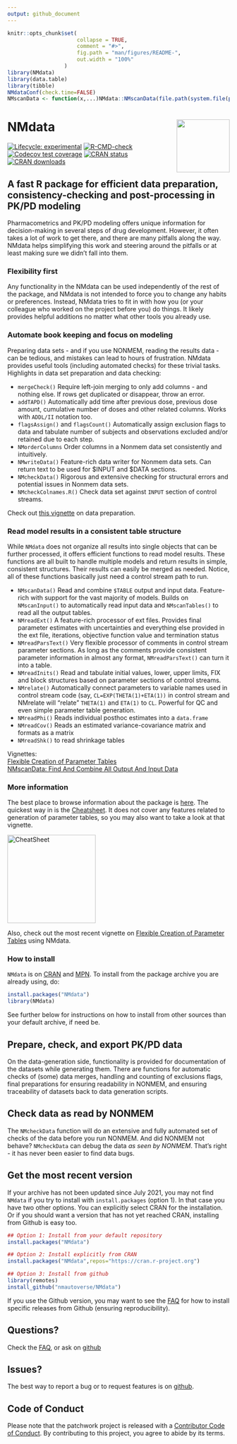 ```yaml
---
output: github_document
---
```


<!-- README.md is generated from README.Rmd. Please edit that file -->

```r
knitr::opts_chunk$set(
                      collapse = TRUE,
                      comment = "#>",
                      fig.path = "man/figures/README-",
                      out.width = "100%"
                  )
library(NMdata)
library(data.table)
library(tibble)
NMdataConf(check.time=FALSE)
NMscanData <- function(x,...)NMdata::NMscanData(file.path(system.file(paste0("examples/nonmem/",x), package="NMdata")),...)

```

# NMdata<a href='https://nmautoverse.github.io/NMdata/'><img src='man/figures/logo.png' align="right" height="120" /></a>

<!-- badges: start -->
[![Lifecycle: experimental](https://img.shields.io/badge/lifecycle-experimental-orange.svg)](https://lifecycle.r-lib.org/articles/stages.html)
[![R-CMD-check](https://github.com/nmautoverse/NMdata/workflows/R-CMD-check/badge.svg)](https://github.com/nmautoverse/NMdata/actions)
[![Codecov test coverage](https://codecov.io/gh/NMautoverse/NMdata/branch/master/graph/badge.svg)](https://app.codecov.io/gh/nmautoverse/NMdata?branch=master)
[![CRAN status](https://www.r-pkg.org/badges/version/NMdata)](https://CRAN.R-project.org/package=NMdata)
[![CRAN downloads](https://cranlogs.r-pkg.org/badges/NMdata)](https://cran.r-project.org/package=NMdata)
<!-- badges: end -->

##  A fast R package for efficient data preparation, consistency-checking and post-processing in PK/PD modeling
Pharmacometrics and PK/PD modeling offers unique information for
decision-making in several steps of drug development. However, it
often takes a lot of work to get there, and there are many pitfalls
along the way. NMdata helps simplifying this work and steering around
the pitfalls or at least making sure we didn't fall into them.

### Flexibility first
Any functionality in the NMdata can be used independently of the rest
of the package, and NMdata is not intended to force you to change any
habits or preferences. Instead, NMdata tries to fit in with how you
(or your colleague who worked on the project before you) do things. It
likely provides helpful additions no matter what other tools you
already use.


### Automate book keeping and focus on modeling
Preparing data sets - and if you use NONMEM, reading the results
data - can be tedious, and mistakes can lead to hours of
frustration. NMdata provides useful tools (including automated checks)
for these trivial tasks. Highlights in data set preparation and data checking:

* `mergeCheck()` Require left-join merging to only add columns - and
  nothing else. If rows get duplicated or disappear, throw an error.   
* `addTAPD()` Automatically add time after previous dose, previous
  dose amount, cumulative number of doses and other related
  columns. Works with `ADDL/II` notation too.  
* `flagsAssign()` and `flagsCount()` Automatically assign exclusion flags to data and tabulate number of subjects and observations excluded and/or retained due to each step.  
* `NMorderColumns` Order columns in a Nonmem data set consistently and intuitively.  
* `NMwriteData()` Feature-rich data writer for Nonmem data sets. Can return text to be used for $INPUT and $DATA sections.  
* `NMcheckData()` Rigorous and extensive checking for structural errors and potential issues in Nonmem data sets.  
* `NMcheckColnames.R()` Check data set against `INPUT` section of control streams.

Check out [this
vignette](https://nmautoverse.github.io/NMdata/articles/DataPrepare.html)
on data preparation. 

### Read model results in a consistent table structure
While `NMdata` does not organize all results into single objects that can be further processed, it offers efficient functions to read model results. These functions are all built to handle multiple models and return results in simple, consistent structures. Their results can easily be merged as needed. Notice, all of these functions basically just need a control stream path to run.

* `NMscanData()` Read and combine `$TABLE` output and input
  data. Feature-rich with support for the vast majority of models. Builds on `NMscanInput()` to automatically read input data and `NMscanTables()` to read all the output tables.  
* `NMreadExt()` A feature-rich processor of ext files. Provides final parameter estimates with uncertainties and everything else provided in the ext file, iterations, objective function value and termination status  
* `NMreadParsText()` Very flexible processor of comments in control stream parameter sections. As long as the comments provide consistent parameter information in almost any format, `NMreadParsText()` can turn it into a table.  
* `NMreadInits()` Read and tabulate initial values, lower, upper limits, FIX and block structures based on parameter sections of control streams.  
* `NMrelate()`  Automatically connect parameters to variable names used in control stream code (say, `CL=EXP(THETA(1)+ETA(1))` in control stream and NMrelate will "relate" `THETA(1)` and `ETA(1)` to `CL`. Powerful for QC and even simple parameter table generation.  
* `NMreadPhi()` Reads individual posthoc estimates into a `data.frame`  
* `NMreadCov()` Reads an estimated variance-covariance matrix and formats as a matrix  
* `NMreadShk()` to read shrinkage tables

Vignettes:   
[Flexible Creation of Parameter Tables](https://NMautoverse.github.io/NMdata/articles/ParameterTables.html)  
[NMscanData: Find And Combine All Output And Input Data](https://NMautoverse.github.io/NMdata/articles/NMscanData.html)  



### More information
The best place to browse information about the package is
[here](https://nmautoverse.github.io/NMdata/). The quickest way in is
the
[Cheatsheet](https://htmlpreview.github.io/?https://github.com/nmautoverse/NMdata/blob/master/vignettes/NMdata-cheat.html). It does not cover any features related to generation of parameter tables, so you may also want to take a look at that vignette.

<!-- ![Cheatsheet](man/figures/cheatsheet_icon_0010.png){width="15%"} -->
<!-- [Cheatsheet](https://htmlpreview.github.io/?https://github.com/nmautoverse/NMdata/blob/master/devel/NMdata-cheat.html) -->
<a href="https://htmlpreview.github.io/?https://github.com/nmautoverse/NMdata/blob/master/vignettes/NMdata-cheat.html"><img src="man/figures/cheatsheet_icon_0010.png" alt="CheatSheet" width="200"/></a>

Also, check out the most recent vignette on [Flexible Creation of Parameter Tables](https://NMautoverse.github.io/NMdata/articles/ParameterTables.html) using NMdata.

### How to install
`NMdata` is on [CRAN](https://cran.r-project.org/package=NMdata) and [MPN](https://mpn.metworx.com/docs/packages/NMdata). To install from the package archive you are already using, do:

```r
install.packages("NMdata")
library(NMdata)
```
See further below for instructions on how to install from other sources than your default archive, if need be.

## Prepare, check, and export PK/PD data 
On the data-generation side, functionality is provided for
documentation of the datasets while generating them. There are functions for automatic checks of (some) data
merges, handling and counting of exclusions flags, final preparations
for ensuring readability in NONMEM, and ensuring traceability of
datasets back to data generation scripts. 

## Check data as read by NONMEM
The `NMcheckData`
function will do an extensive and fully automated set of checks of the
data before you run NONMEM. And did NONMEM not behave? `NMcheckData`
can debug the data _as seen by NONMEM_. That's right - it has never
been easier to find data bugs.


## Get the most recent version
If your archive has not been updated since July 2021, you may not find
`NMdata` if you try to install with `install.packages` (option 1). In that case you have two other options. You can
explicitly select CRAN for the installation. Or if you should want a
version that has not yet reached CRAN, installing from Github is easy
too. 

```r
## Option 1: Install from your default repository
install.packages("NMdata")

## Option 2: Install explicitly from CRAN
install.packages("NMdata",repos="https://cran.r-project.org")

## Option 3: Install from github
library(remotes)
install_github("nmautoverse/NMdata")
```
If you use the Github version, you may want to see the
[FAQ](https://nmautoverse.github.io/NMdata/articles/NMdata-FAQ.html)
for how to install specific releases from Github (ensuring reproducibility).


## Questions?
Check the [FAQ](https://nmautoverse.github.io/NMdata/articles/NMdata-FAQ.html), or ask on [github](https://github.com/nmautoverse/NMdata/)

## Issues?
The best way to report a bug or to request features is on [github](https://github.com/nmautoverse/NMdata/).

## Code of Conduct
Please note that the patchwork project is released with a [Contributor Code of Conduct](https://nmautoverse.github.io/NMdata/CODE_OF_CONDUCT.html). By contributing to this project, you agree to abide by its terms.
